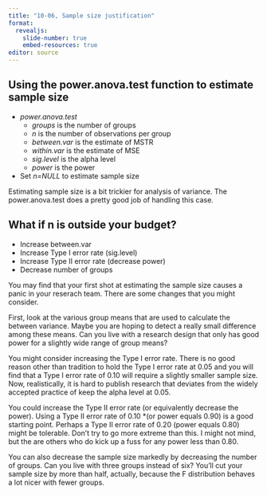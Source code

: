 ```yaml
---
title: "10-06, Sample size justification"
format: 
  revealjs:
    slide-number: true
    embed-resources: true
editor: source
---
```


## Using the power.anova.test function to estimate sample size

-   *power.anova.test*
    -   *groups* is the number of groups
    -   *n* is the number of observations per group
    -   *between.var* is the estimate of MSTR
    -   *within.var* is the estimate of MSE
    -   *sig.level* is the alpha level
    -   *power* is the power
-   Set *n=NULL* to estimate sample size

::: notes
Estimating sample size is a bit trickier for analysis of variance. The power.anova.test does a pretty good job of handling this case.
:::
    
## What if n is outside your budget?

-   Increase between.var
-   Increase Type I error rate (sig.level)
-   Increase Type II error rate (decrease power)
-   Decrease number of groups

::: notes
You may find that your first shot at estimating the sample size causes a panic in your reserach team. There are some changes that you might consider. 

First, look at the various group means that are used to calculate the between variance. Maybe you are hoping to detect a really small difference among these means. Can you live with a research design that only has good power for a slightly wide range of group means?

You might consider increasing the Type I error rate. There is no good reason other than tradition to hold the Type I error rate at 0.05 and you will find that a Type I error rate of 0.10 will require a slightly smaller sample size. Now, realistically, it is hard to publish research that deviates from the widely accepted practice of keep the alpha level at 0.05.

You could increase the Type II error rate (or equivalently decrease the power). Using a Type II error rate of 0.10 *(or power equals 0.90) is a good starting point. Perhaps a Type II error rate of 0.20 (power equals 0.80) might be tolerable. Don't try to go more extreme than this. I might not mind, but the are others who do kick up a fuss for any power less than 0.80.

You can also decrease the sample size markedly by decreasing the number of groups. Can you live with three groups instead of six? You'll cut your sample size by more than half, actually, because the F distribution behaves a lot nicer with fewer groups.
:::
